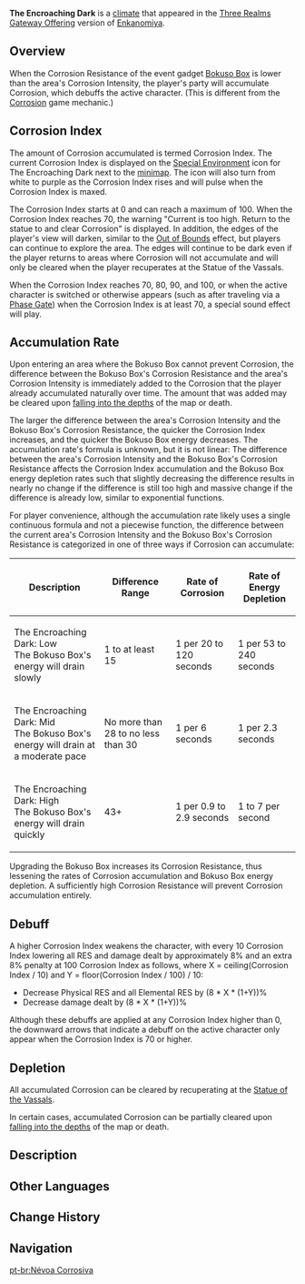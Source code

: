 {{Terminology Infobox
|image    = Climate The Encroaching Dark.png
|type     = Climates
|event    = Three Realms Gateway Offering
}}
'''The Encroaching Dark''' is a [[climate]] that appeared in the [[Three Realms Gateway Offering]] version of [[Enkanomiya]].

==Overview==
When the Corrosion Resistance of the event gadget [[Bokuso Box]] is lower than the area's Corrosion Intensity, the player's party will accumulate Corrosion, which debuffs the active character.{{verify|active character or entire party?}} (This is different from the [[Corrosion]] game mechanic.)

==Corrosion Index==
The amount of Corrosion accumulated is termed Corrosion Index. The current Corrosion Index is displayed on the [[Special Environment]] icon for The Encroaching Dark next to the [[minimap]]. The icon will also turn from white to purple as the Corrosion Index rises and will pulse when the Corrosion Index is maxed.

The Corrosion Index starts at 0 and can reach a maximum of 100. When the Corrosion Index reaches 70, the warning "Current {{Color|pyro|Corrosion Index}} is too high. Return to the statue to {{Color|pyro|Recuperate}} and clear Corrosion" is displayed. In addition, the edges of the player's view will darken, similar to the [[Out of Bounds]] effect, but players can continue to explore the area. The edges will continue to be dark even if the player returns to areas where Corrosion will not accumulate and will only be cleared when the player recuperates at the Statue of the Vassals.

When the Corrosion Index reaches 70, 80, 90, and 100, or when the active character is switched or otherwise appears (such as after traveling via a [[Phase Gate]]) when the Corrosion Index is at least 70, a special sound effect will play.

==Accumulation Rate==
Upon entering an area where the Bokuso Box cannot prevent Corrosion, the difference between the Bokuso Box's Corrosion Resistance and the area's Corrosion Intensity is immediately added to the Corrosion that the player already accumulated naturally over time. The amount that was added may be cleared upon [[Fallen Character#Out of Bounds and Drowning|falling into the depths]] of the map or death.

The larger the difference between the area's Corrosion Intensity and the Bokuso Box's Corrosion Resistance, the quicker the Corrosion Index increases, and the quicker the Bokuso Box energy decreases. The accumulation rate's formula is unknown, but it is not linear: The difference between the area's Corrosion Intensity and the Bokuso Box's Corrosion Resistance affects the Corrosion Index accumulation and the Bokuso Box energy depletion rates such that slightly decreasing the difference results in nearly no change if the difference is still too high and massive change if the difference is already low, similar to exponential functions.

For player convenience, although the accumulation rate likely uses a single continuous formula and not a piecewise function, the difference between the current area's Corrosion Intensity and the Bokuso Box's Corrosion Resistance is categorized in one of three ways if Corrosion can accumulate:
{| class="fandom-table"
|-
! Description !! Difference Range !! Rate of Corrosion !! Rate of Energy Depletion
|-
| The Encroaching Dark: Low<br>The Bokuso Box's energy will drain slowly || 1 to at least 15 {{Verify|threshold unknown}} || 1 per 20 to 120 seconds {{Verify|bounds unknown}} || 1 per 53 to 240 seconds {{Verify|bounds unknown}}
|-
| The Encroaching Dark: Mid<br>The Bokuso Box's energy will drain at a moderate pace || No more than 28 to no less than 30 {{Verify|thresholds unknown}} || 1 per 6 seconds {{Verify|bounds unknown}} || 1 per 2.3 seconds {{Verify|bounds unknown}}
|-
| The Encroaching Dark: High<br>The Bokuso Box's energy will drain quickly || 43+ {{Verify|threshold unknown}} || 1 per 0.9 to 2.9 seconds {{Verify|bounds unknown}} || 1 to 7 per second<!-- the box updated no more than once per second, so doing >1 per second might be necessary here --> {{Verify|bounds unknown}}
|}

Upgrading the Bokuso Box increases its Corrosion Resistance, thus lessening the rates of Corrosion accumulation and Bokuso Box energy depletion. A sufficiently high Corrosion Resistance will prevent Corrosion accumulation entirely.

==Debuff==
A higher Corrosion Index weakens the character, with every 10 Corrosion Index lowering all RES and damage dealt by approximately 8% and an extra 8% penalty at 100 Corrosion Index as follows, where X = ceiling(Corrosion Index / 10) and Y = floor(Corrosion Index / 100) / 10:
* Decrease Physical RES and all Elemental RES by (8 * X * (1+Y))%
* Decrease damage dealt by (8 * X * (1+Y))%{{Verify}}
Although these debuffs are applied at any Corrosion Index higher than 0, {{Verify|verify minimum Corrosion Index}} the downward arrows that indicate a debuff on the active character only appear when the Corrosion Index is 70 or higher.

==Depletion==
All accumulated Corrosion can be cleared by recuperating at the [[Statue of the Vassals]].

In certain cases, accumulated Corrosion can be partially cleared upon [[Fallen Character#Out of Bounds and Drowning|falling into the depths]] of the map or death.

==Description==
{{Description|'''The Encroaching Dark...'''{{Verify}}
* {{Color|help|Current Corrosion Index: X}}
* When the [[Bokuso Box]]'s Corrosion Resistance is lower than an area's Corrosion Intensity, your [[party]] will be exposed to Corrosion &mdash; which will accumulate over time and drain the energy of your Bokuso Box. The bigger the gap, the quicker Corrosion builds up and the energy depletes. Choose the {{Color|help|Recuperate}} option at the statue to clear the accumulated Corrosion.
* Higher Corrosion Index decreases characters' Physical and All Elemental RES and also lowers the DMG they deal.}}

==Other Languages==
{{Other Languages
|en      = The Encroaching Dark
|zhs     = 黑雾侵蚀
|zhs_rm  = Hēiwù Qīnshí
|zht     = 黑霧侵蝕
|zht_rm  = Hēiwù Qīnshí
|zh_tl   = Black Fog Corrosion
|ja      = 黒霧侵食
|ja_rm   = Kokumu Shinshoku{{Assumed}}
|ja_tl   = Black Fog Corrosion{{Sino}}
|ko      = 검은 안개 침식
|ko_rm   = Geumeun Angae Chimsik
|ko_tl   = Black Fog Erosion
|es      = Bruma corrosiva
|es_tl   = Corrosive Mist
|fr      = Obscurité envahissante
|fr_tl   = Invasive Obscurity
|ru      = Тьма разложения
|ru_tl   = Darkness of Corruption
|th      = หมอกดำที่กัดกร่อน
|th_rm   = 
|th_tl   = 
|vi      = Sương Đen Xâm Nhập
|vi_tl   = 
|de      = Korrosion des schwarzen Nebels
|de_tl   = Corrosion of the Black Fog
|id      = Kegelapan yang Mengikis
|id_tl   = Eroding Darkness
|pt      = Névoa Corrosiva
|pt_tl   = 
}}

==Change History==
{{Change History|2.5}}

==Navigation==
{{Exploration Navbox}}

[[pt-br:Névoa Corrosiva]]
